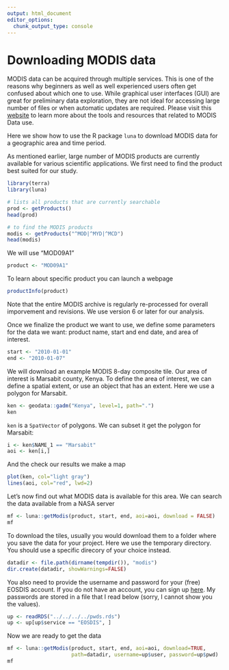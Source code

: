```yaml
---
output: html_document
editor_options: 
  chunk_output_type: console
---
```

# Downloading MODIS data


MODIS data can be acquired through multiple services. This is one of the reasons why beginners as well as well experienced users often get confused about which one to use. While graphical user interfaces (GUI) are great for preliminary data exploration, they are not ideal for accessing large number of files or when automatic updates are required. Please visit this [website](https://modis.gsfc.nasa.gov/tools/) to learn more about the tools and resources that related to MODIS Data use. 

Here we show how to use the R package `luna` to download MODIS data for a geographic area and time period. 

As mentioned earlier, large number of MODIS products are currently available for various scientific applications. We first need to find the product best suited for our study.

```r
library(terra)
library(luna)

# lists all products that are currently searchable
prod <- getProducts() 
head(prod)

# to find the MODIS products
modis <- getProducts("^MOD|^MYD|^MCD")
head(modis)
```

We will use "MOD09A1"

```r
product <- "MOD09A1"
```

To learn about specific product you can launch a webpage

```r
productInfo(product)
```

Note that the entire MODIS archive is regularly re-processed for overall imporvement and revisions. We use version 6 or later for our analysis.

Once we finalize the product we want to use, we define some parameters for the data we want: product name, start and end date, and area of interest.

```r
start <- "2010-01-01" 
end <- "2010-01-07"
```

We will download an example MODIS 8-day composite tile. Our area of interest is Marsabit county, Kenya. To define the area of interest, we can define a spatial extent, or use an object that has an extent. Here we use a polygon for Marsabit.


```r
ken <- geodata::gadm("Kenya", level=1, path=".") 
ken
```

`ken` is a `SpatVector` of polygons. We can subset it get the polygon for Marsabit:

```r
i <- ken$NAME_1 == "Marsabit"
aoi <- ken[i,]
```

And the check our results we make a map

```r
plot(ken, col="light gray")
lines(aoi, col="red", lwd=2)
```

Let's now find out what MODIS data is available for this area. We can search the data available from a NASA server

```r
mf <- luna::getModis(product, start, end, aoi=aoi, download = FALSE)
mf
```

To download the tiles, usually you would download them to a folder where you save the data for your project. Here we use the temporary directory. You should use a specific direcory of your choice instead.

```r
datadir <- file.path(dirname(tempdir()), "modis")
dir.create(datadir, showWarnings=FALSE)
```

You also need to provide the username and password for your (free) EOSDIS account. If you do not have an account, you can sign up [here](https://urs.earthdata.nasa.gov/users/new). My passwords are stored in a file that I read below (sorry, I cannot show you the values).

```r
up <- readRDS("../../../../pwds.rds")
up <- up[up$service == "EOSDIS", ]
```

Now we are ready to get the data

```r
mf <- luna::getModis(product, start, end, aoi=aoi, download=TRUE,
                     path=datadir, username=up$user, password=up$pwd)
mf
```

